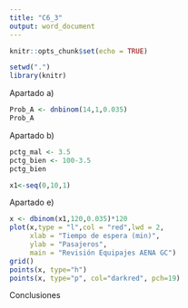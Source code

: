 ```yaml
---
title: "C6_3"
output: word_document
---
```


```r
knitr::opts_chunk$set(echo = TRUE)
```

```r
setwd(".")
library(knitr)
```

Apartado a)

```r
Prob_A <- dnbinom(14,1,0.035) 
Prob_A

```

Apartado b)

```r
pctg_mal <- 3.5
pctg_bien <- 100-3.5
pctg_bien

x1<-seq(0,10,1)
```

Apartado e)

```r
x <- dbinom(x1,120,0.035)*120
plot(x,type = "l",col = "red",lwd = 2,
     xlab = "Tiempo de espera (min)",
     ylab = "Pasajeros",
     main = "Revisión Equipajes AENA GC")
grid()
points(x, type="h")
points(x, type="p", col="darkred", pch=19)
```

Conclusiones
